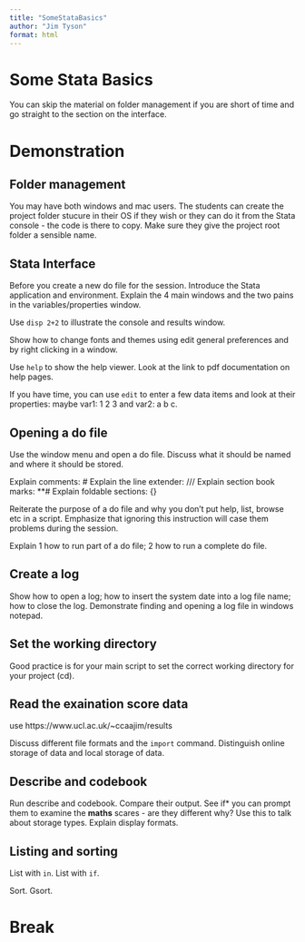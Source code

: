 ```yaml
---
title: "SomeStataBasics"
author: "Jim Tyson"
format: html
---
```


# Some Stata Basics

You can skip the material on folder management if you are short of time and go straight to the section on the interface.

# Demonstration

## Folder management

You may have both windows and mac users.  The students can create the project folder stucure in their OS if they wish or they can do it from the Stata console - the code is there to copy.  Make sure they give the project root folder a  sensible name.

## Stata Interface

Before you create a new do file for the session.  Introduce the Stata application and environment.  Explain the 4 main windows and the two pains in the variables/properties window.

Use `disp 2+2` to illustrate the console and results window.

Show how to change fonts and themes using edit general preferences and by right clicking in a window.

Use `help` to show the help viewer.  Look at the link to pdf documentation on help pages.

If you have time, you can use `edit` to enter a few data items and look at their properties: maybe var1: 1 2 3 and var2: a b c.

## Opening a do file

Use the window menu and open a do file.  Discuss what it should be named and where it should be stored.

Explain comments: #
Explain the line extender: ///
Explain section book marks: **#
Explain foldable sections: {}

Reiterate the purpose of a do file and why you don't put help, list, browse etc in a script.  Emphasize that ignoring this instruction will case them problems during the session.

Explain
 1 how to run part of a do file;
 2 how to run a complete do file.

## Create a log

Show how to open a log; how to insert the system date into a log file name; how to close the log.  Demonstrate finding and opening a log file in windows notepad.

## Set the working directory

Good practice is for your main script to set the correct working directory for your project (cd).

## Read the exaination score data

use https://www.ucl.ac.uk/~ccaajim/results

Discuss different file formats and the `import` command.  Distinguish online storage of data and local storage of data.

## Describe and codebook

Run describe and codebook.  Compare their output.  See if* you can prompt them to examine the **maths** scares - are they different why?  Use this to talk about storage types.  Explain display formats.

## Listing and sorting

List with `in`.
List with `if`.

Sort.
Gsort.

# Break


